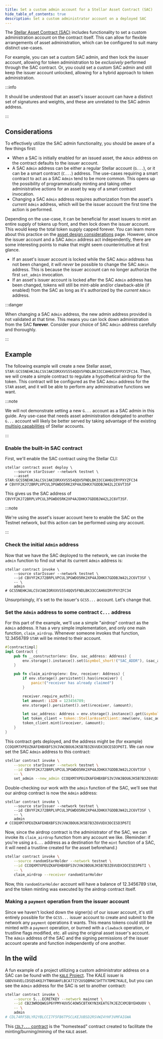 ```yaml
---
title: Set a custom admin account for a Stellar Asset Contract (SAC)
hide_table_of_contents: true
description: Set a custom administrator account on a deployed SAC
---
```


The [Stellar Asset Contract (SAC)](../../../tokens/stellar-asset-contract.mdx) includes functionality to set a custom administration account on the contract itself. This can allow for flexible arrangements of asset administration, which can be configured to suit many distinct use-cases.

For example, you can set a custom SAC admin, and then lock the issuer account, allowing for token administration to be _exclusively_ performed through the SAC contract. Or, you could set a custom SAC admin and still keep the issuer account unlocked, allowing for a hybrid approach to token administration.

:::info

It should be understood that an asset's issuer account can have a distinct set of signatures and weights, and these are unrelated to the SAC admin address.

:::

## Considerations

To effectively utilize the SAC admin functionality, you should be aware of a few things first:

- When a SAC is initially enabled for an issued asset, the `Admin` address on the contract defaults to the issuer account.
- A SAC `Admin` address can be either a regular Stellar account (`G...`), or it can be a smart contract (`C...`) address. The use-cases requiring a smart contract to act as a SAC `Admin` tend to be more common. This opens up the possibility of programmatically minting and taking other administrative actions for an asset by way of a smart contract invocation.
- Changing a SAC `Admin` address requires authorization from the asset's _current_ `Admin` address, which will be the issuer account the first time the action is performed.

Depending on the use-case, it can be beneficial for asset issuers to mint an entire supply of tokens up front, and then lock down the issuer account. This would keep the total token supply capped forever. You can learn more about this practice on the [asset design considerations](../../../tokens/control-asset-access.mdx#limiting-the-supply-of-an-asset) page. However, since the issuer account and a SAC `Admin` address act independently, there are some interesting points to make that might seem counterintuitive at first glance.

- If an asset's issuer account is locked while the SAC `Admin` address has not been changed, it will _never_ be possible to change the SAC `Admin` address. This is because the issuer account can no longer authorize the first `set_admin` invocation.
- If an asset's issuer account is locked after the SAC `Admin` address has been changed, tokens will still be mint-able and/or clawback-able (if enabled) from the SAC as long as it's authorized by the _current_ `Admin` address.

:::danger

When changing a SAC `Admin` address, the new admin address provided is not validated at that time. This means you can lock down administration from the SAC **forever**. Consider your choice of SAC `Admin` address carefully and thoroughly.

:::

## Example

The following example will create a new Stellar asset, `STAR:GCS5NEHKJALCSVJAKIORXXVS554QQV5FNDLBK33CCAH6UIRYPXYZFC34`. Then, we will create a simple contract to regulate a hypothetical airdrop for the token. This contract will be configured as the SAC `Admin` address for the `STAR` asset, and it will be able to perform any administrative functions we want.

:::note

We will not demonstrate setting a new `G...` account as a SAC admin in this guide. Any use-case that needs asset administration delegated to another `G...` account will likely be better served by taking advantage of the existing [multisig capabilities](../../../learn/fundamentals/transactions/signatures-multisig.mdx) of Stellar accounts.

:::

### Enable the built-in SAC contract

First, we'll enable the SAC contract using the Stellar CLI:

```shell
stellar contract asset deploy \
    --source starIssuer --network testnet \
    --asset STAR:GCS5NEHKJALCSVJAKIORXXVS554QQV5FNDLBK33CCAH6UIRYPXYZFC34
# CBVYF2KJ72BRPLVPCUL3PGWDO5RK2XP4AJDHKX7GDDBJW42L2C6VT3SF
```

This gives us the SAC address of `CBVYF2KJ72BRPLVPCUL3PGWDO5RK2XP4AJDHKX7GDDBJW42L2C6VT3SF`.

:::note

We're using the asset's issuer account here to enable the SAC on the Testnet network, but this action can be performed using _any_ account.

:::

### Check the initial `Admin` address

Now that we have the SAC deployed to the network, we can invoke the `admin` function to find out what its current `Admin` address is:

```shell
stellar contract invoke \
    --source starIssuer --network testnet \
    --id CBVYF2KJ72BRPLVPCUL3PGWDO5RK2XP4AJDHKX7GDDBJW42L2C6VT3SF \
    -- \
    admin
# GCS5NEHKJALCSVJAKIORXXVS554QQV5FNDLBK33CCAH6UIRYPXYZFC34
```

Unsurprisingly, it's set to the issuer's `GCS5...` account. Let's change that.

### Set the `Admin` address to some contract `C...` address

For this part of the example, we'll use a simple "airdrop" contract as the `Admin` address. It has a very simple implementation, and only one main function, `claim_airdrop`. Whenever someone invokes that function, 12.3456789 `STAR` will be minted to their account.

```rust
#[contractimpl]
impl Contract {
    pub fn __constructor(env: Env, sac_address: Address) {
        env.storage().instance().set(&symbol_short!("SAC_ADDR"), &sac_address);
    }

    pub fn claim_airdrop(env: Env, receiver: Address) {
        if env.storage().persistent().has(&receiver) {
            panic!("receiver has already claimed")
        }

        receiver.require_auth();
        let amount: i128 = 123456789;
        env.storage().persistent().set(&receiver, &amount);

        let sac_address: Address = env.storage().instance().get(&symbol_short!("SAC_ADDR")).unwrap();
        let token_client = token::StellarAssetClient::new(&env, &sac_address);
        token_client.mint(&receiver, &amount);
    }
}
```

This contract gets deployed, and the address might be (for example) `CCOQXM7XPEUZKAFEHBXBFS3VJVWJBOU6JK5B7B3Z6VUDX3OCESD3P6TI`. We can now set the SAC `Admin` address to this contract:

```sh
stellar contract invoke \
    --source starIssuer --network testnet \
    --id CBVYF2KJ72BRPLVPCUL3PGWDO5RK2XP4AJDHKX7GDDBJW42L2C6VT3SF \
    -- \
    set_admin --new_admin CCOQXM7XPEUZKAFEHBXBFS3VJVWJBOU6JK5B7B3Z6VUDX3OCESD3P6TI
```

Double-checking our work with the `admin` function of the SAC, we'll see that our airdrop contract is now the `Admin` address:

```shell
stellar contract invoke \
    --source starIssuer --network testnet \
    --id CBVYF2KJ72BRPLVPCUL3PGWDO5RK2XP4AJDHKX7GDDBJW42L2C6VT3SF \
    -- \
    admin
# CCOQXM7XPEUZKAFEHBXBFS3VJVWJBOU6JK5B7B3Z6VUDX3OCESD3P6TI
```

Now, since the airdrop contract is the administrator of the SAC, we can invoke its `claim_airdrop` function from any account we like. (Reminder: if you're using a `G...` address as a destination for the `mint` function of a SAC, it will need a trustline created for the asset beforehand.)

```sh
stellar contract invoke \
    --source randomStarHolder --network testnet \
    --id CCOQXM7XPEUZKAFEHBXBFS3VJVWJBOU6JK5B7B3Z6VUDX3OCESD3P6TI \
    -- \
    claim_airdrop --receiver randomStarHolder
```

Now, this `randomStarHolder` account will have a balance of 12.3456789 `STAR`, and the token minting was executed by the airdrop contract itself.

### Making a `payment` operation from the issuer account

Since we haven't locked down the signer(s) of our issuer account, it's still entirely possible for the `GCS5...` issuer account to create and submit to the network any `payment` operations it wants. This means tokens could still be minted with a `payment` operation, or burned with a `clawback` operation, or trustline flags modified, etc. all using the original asset issuer's account. The `Admin` address of the SAC and the signing permissions of the issuer account operate and function independently of one another.

## In the wild

A fun example of a project utilizing a custom administrator address on a SAC can be found with the [`KALE` Project](https://github.com/kalepail/KALE-sc). The KALE issuer is `GBDVX4VELCDSQ54KQJYTNHXAHFLBCA77ZY2USQBM4CSHTTV7DME7KALE`, but you can see the `Admin` address for the SAC is set to another contract:

```sh
stellar contract invoke \
    --source S...ECRETKEY --network mainnet \
    --id CB23WRDQWGSP6YPMY4UV5C4OW5CBTXKYN3XEATG7KJEZCXMJBYEHOUOV \
    -- \
    admin
# CDL74RF5BLYR2YBLCCI7F5FB6TPSCLKEJUBSD2RSVWZ4YHF3VMFAIGWA
```

This [`CDL7...` contract](https://stellar.expert/explorer/public/contract/CDL74RF5BLYR2YBLCCI7F5FB6TPSCLKEJUBSD2RSVWZ4YHF3VMFAIGWA) is the "homestead" contract created to facilitate the minting/burning/mining of the `KALE` asset.
